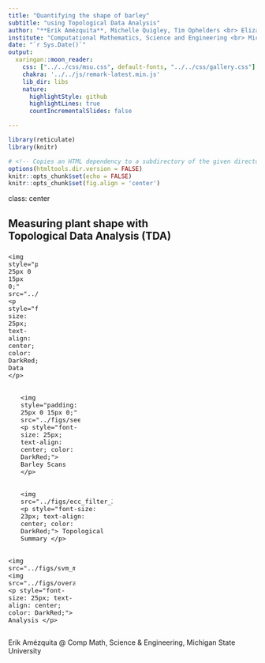 ```yaml
---
title: "Quantifying the shape of barley"
subtitle: "using Topological Data Analysis"
author: "**Erik Amézquita**, Michelle Quigley, Tim Ophelders <br> Elizabeth Munch, Dan Chitwood <br> Dan Koenig, Jacob Landis <br> -"
institute: "Computational Mathematics, Science and Engineering <br> Michigan State University <br> -"
date: "`r Sys.Date()`"
output:
  xaringan::moon_reader:
    css: ["../../css/msu.css", default-fonts, "../../css/gallery.css"]
    chakra: '../../js/remark-latest.min.js'
    lib_dir: libs
    nature:
      highlightStyle: github
      highlightLines: true
      countIncrementalSlides: false

---
```


```r
library(reticulate)
library(knitr)

# <!-- Copies an HTML dependency to a subdirectory of the given directory. The subdirectory name willbename-version(for example, "outputDir/jquery-1.11.0"). You may setoptions(htmltools.dir.version= FALSE)to suppress the version number in the subdirectory name. -->
options(htmltools.dir.version = FALSE)
knitr::opts_chunk$set(echo = FALSE)
knitr::opts_chunk$set(fig.align = 'center')
```

class: center

## Measuring plant **shape** with <br> Topological Data Analysis (TDA)

<div class="row" style="margin-top: -10px;">
  <div class="column" style="max-width:12%; font-size: 15px;">
    <img style="padding: 25px 0 15px 0;" src="../figs/S019_L0_1_22.png">
    <p style="font-size: 25px; text-align: center; color: DarkRed;"> Data </p>
  </div>
  <div class="column" style="max-width:24%; padding: 0 0 0 25px; font-size: 15px;">
    <img style="padding: 25px 0 15px 0;" src="../figs/seeds_batch3b_transp2.png">
    <p style="font-size: 25px; text-align: center; color: DarkRed;"> Barley Scans </p>
  </div>
  <div class="column" style="max-width:37%; padding: 0 25px 0 25px; font-size: 15px;">
    <img src="../figs/ecc_filter_X_16.png">
    <p style="font-size: 23px; text-align: center; color: DarkRed;"> Topological Summary </p>
  </div>
  <div class="column" style="max-width:27%; font-size: 15px;">
    <img src="../figs/svm_mds_canberra_algerian_everest.png">
    <img src="../figs/overall_accuracy_normalized_size_combined_74_laplacedot_12_founders.png">
    <p style="font-size: 25px; text-align: center; color: DarkRed;"> Analysis </p>
  </div>
</div>

Erik Amézquita @ Comp Math, Science & Engineering, Michigan State University